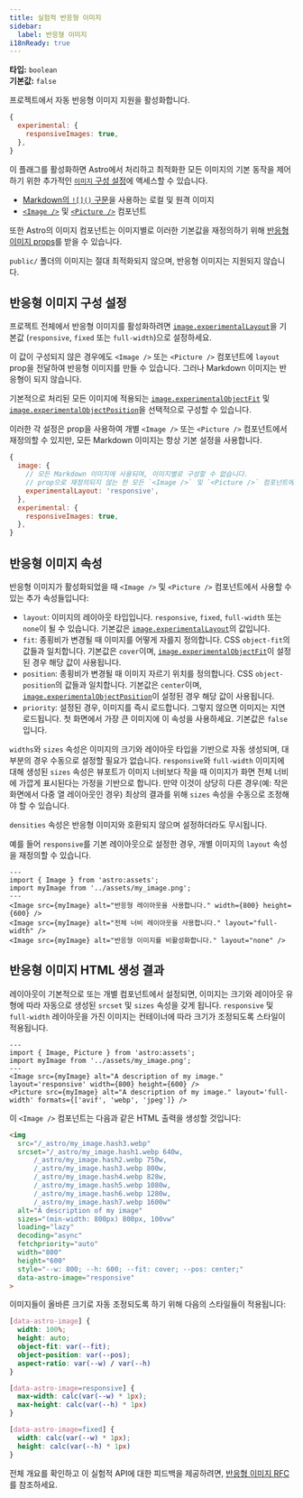 ```yaml
---
title: 실험적 반응형 이미지
sidebar:
  label: 반응형 이미지
i18nReady: true
---
```



<p>

**타입:** `boolean`<br />
**기본값:** `false`<br />
<Since v="5.0.0" />
</p>

프로젝트에서 자동 반응형 이미지 지원을 활성화합니다.

```js title="astro.config.mjs"
{
  experimental: {
    responsiveImages: true,
  },
}
```

이 플래그를 활성화하면 Astro에서 처리하고 최적화한 모든 이미지의 기본 동작을 제어하기 위한 추가적인 [`이미지` 구성 설정](#반응형-이미지-구성-설정)에 액세스할 수 있습니다.

- [Markdown의 `![]()` 구문](/ko/guides/images/#markdown-파일의-이미지)을 사용하는 로컬 및 원격 이미지
- [`<Image />`](/ko/guides/images/#image--컴포넌트를-사용하여-최적화된-이미지-표시) 및 [`<Picture />`](/ko/guides/images/#picture--컴포넌트를-사용해-반응형-이미지-만들기) 컴포넌트

또한 Astro의 이미지 컴포넌트는 이미지별로 이러한 기본값을 재정의하기 위해 [반응형 이미지 props](#반응형-이미지-속성)를 받을 수 있습니다.

`public/` 폴더의 이미지는 절대 최적화되지 않으며, 반응형 이미지는 지원되지 않습니다.

## 반응형 이미지 구성 설정

프로젝트 전체에서 반응형 이미지를 활성화하려면 [`image.experimentalLayout`](/ko/reference/configuration-reference/#imageexperimentallayout)을 기본값 (`responsive`, `fixed` 또는 `full-width`)으로 설정하세요.

이 값이 구성되지 않은 경우에도 `<Image />` 또는 `<Picture />` 컴포넌트에 `layout` prop을 전달하여 반응형 이미지를 만들 수 있습니다. 그러나 Markdown 이미지는 반응형이 되지 않습니다.

기본적으로 처리된 모든 이미지에 적용되는 [`image.experimentalObjectFit`](/ko/reference/configuration-reference/#imageexperimentalobjectfit) 및 [`image.experimentalObjectPosition`](/ko/reference/configuration-reference/#imageexperimentalobjectposition)을 선택적으로 구성할 수 있습니다.

이러한 각 설정은 prop을 사용하여 개별 `<Image />` 또는 `<Picture />` 컴포넌트에서 재정의할 수 있지만, 모든 Markdown 이미지는 항상 기본 설정을 사용합니다.

```js title="astro.config.mjs"
{
  image: {
    // 모든 Markdown 이미지에 사용되며, 이미지별로 구성할 수 없습니다.
    // prop으로 재정의되지 않는 한 모든 `<Image />` 및 `<Picture />` 컴포넌트에 사용됩니다.
    experimentalLayout: 'responsive',
  },
  experimental: {
    responsiveImages: true,
  },
}
```

## 반응형 이미지 속성

반응형 이미지가 활성화되었을 때 `<Image />` 및 `<Picture />` 컴포넌트에서 사용할 수 있는 추가 속성들입니다:

- `layout`: 이미지의 레이아웃 타입입니다. `responsive`, `fixed`, `full-width` 또는 `none`이 될 수 있습니다. 기본값은 [`image.experimentalLayout`](/ko/reference/configuration-reference/#imageexperimentallayout)의 값입니다.
- `fit`: 종횡비가 변경될 때 이미지를 어떻게 자를지 정의합니다. CSS `object-fit`의 값들과 일치합니다. 기본값은 `cover`이며, [`image.experimentalObjectFit`](/ko/reference/configuration-reference/#imageexperimentalobjectfit)이 설정된 경우 해당 값이 사용됩니다.
- `position`: 종횡비가 변경될 때 이미지 자르기 위치를 정의합니다. CSS `object-position`의 값들과 일치합니다. 기본값은 `center`이며, [`image.experimentalObjectPosition`](/ko/reference/configuration-reference/#imageexperimentalobjectposition)이 설정된 경우 해당 값이 사용됩니다.
- `priority`: 설정된 경우, 이미지를 즉시 로드합니다. 그렇지 않으면 이미지는 지연 로드됩니다. 첫 화면에서 가장 큰 이미지에 이 속성을 사용하세요. 기본값은 `false`입니다.

`widths`와 `sizes` 속성은 이미지의 크기와 레이아웃 타입을 기반으로 자동 생성되며, 대부분의 경우 수동으로 설정할 필요가 없습니다. `responsive`와 `full-width` 이미지에 대해 생성된 `sizes` 속성은 뷰포트가 이미지 너비보다 작을 때 이미지가 화면 전체 너비에 가깝게 표시된다는 가정을 기반으로 합니다. 만약 이것이 상당히 다른 경우(예: 작은 화면에서 다중 열 레이아웃인 경우) 최상의 결과를 위해 `sizes` 속성을 수동으로 조정해야 할 수 있습니다.

`densities` 속성은 반응형 이미지와 호환되지 않으며 설정하더라도 무시됩니다.

예를 들어 `responsive`를 기본 레이아웃으로 설정한 경우, 개별 이미지의 `layout` 속성을 재정의할 수 있습니다.

```astro
---
import { Image } from 'astro:assets';
import myImage from '../assets/my_image.png';
---
<Image src={myImage} alt="반응형 레이아웃을 사용합니다." width={800} height={600} />
<Image src={myImage} alt="전체 너비 레이아웃을 사용합니다." layout="full-width" />
<Image src={myImage} alt="반응형 이미지를 비활성화합니다." layout="none" />
```

## 반응형 이미지 HTML 생성 결과

레이아웃이 기본적으로 또는 개별 컴포넌트에서 설정되면, 이미지는 크기와 레이아웃 유형에 따라 자동으로 생성된 `srcset` 및 `sizes` 속성을 갖게 됩니다. `responsive` 및 `full-width` 레이아웃을 가진 이미지는 컨테이너에 따라 크기가 조정되도록 스타일이 적용됩니다.

```astro title=MyComponent.astro
---
import { Image, Picture } from 'astro:assets';
import myImage from '../assets/my_image.png';
---
<Image src={myImage} alt="A description of my image." layout='responsive' width={800} height={600} />
<Picture src={myImage} alt="A description of my image." layout='full-width' formats={['avif', 'webp', 'jpeg']} />
```

이 `<Image />` 컴포넌트는 다음과 같은 HTML 출력을 생성할 것입니다:

```html
<img
  src="/_astro/my_image.hash3.webp"
  srcset="/_astro/my_image.hash1.webp 640w,
      /_astro/my_image.hash2.webp 750w,
      /_astro/my_image.hash3.webp 800w,
      /_astro/my_image.hash4.webp 828w,
      /_astro/my_image.hash5.webp 1080w,
      /_astro/my_image.hash6.webp 1280w,
      /_astro/my_image.hash7.webp 1600w"
  alt="A description of my image"
  sizes="(min-width: 800px) 800px, 100vw"
  loading="lazy"
  decoding="async"
  fetchpriority="auto"
  width="800"
  height="600"
  style="--w: 800; --h: 600; --fit: cover; --pos: center;"
  data-astro-image="responsive"
>
```

이미지들이 올바른 크기로 자동 조정되도록 하기 위해 다음의 스타일들이 적용됩니다:

```css title="Responsive Image Styles"
[data-astro-image] {
  width: 100%;
  height: auto;
  object-fit: var(--fit);
  object-position: var(--pos);
  aspect-ratio: var(--w) / var(--h)
}

[data-astro-image=responsive] {
  max-width: calc(var(--w) * 1px);
  max-height: calc(var(--h) * 1px)
}

[data-astro-image=fixed] {
  width: calc(var(--w) * 1px);
  height: calc(var(--h) * 1px)
}
```

전체 개요를 확인하고 이 실험적 API에 대한 피드백을 제공하려면, [반응형 이미지 RFC](https://github.com/withastro/roadmap/blob/responsive-images/proposals/0053-responsive-images.md)를 참조하세요.
